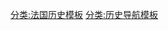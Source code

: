 {{Navbox
 | name  = 香槟伯国
 | title   = [[香槟伯国]]
 | image   = [[File:Blason région fr Champagne-Ardenne.svg|60px|Blason des comtes de Champagne]]

 | group1 = {{link-fr|特鲁瓦伯爵列表|Liste des comtes de Troyes|特鲁瓦}}与{{link-fr|莫城伯爵列表|Liste des comtes de Meaux|莫城}}伯爵
 | list1  = {{Flatlist|
* {{link-fr|罗贝尔一世 (莫城)|Robert Ier de Meaux|罗贝尔一世}}（？-966）
* {{link-fr|埃贝尔二世 (特鲁瓦)|Herbert II de Troyes|埃贝尔二世}}（966-995）
* {{link-fr|艾蒂安一世 (特鲁瓦)|Étienne Ier de Troyes|艾蒂安一世}}（995-1022）
* {{link-fr|厄德二世 (布卢瓦)|Eudes II de Blois|厄德一世}}（1022-1037）
* {{link-fr|艾蒂安二世 (特鲁瓦)|Étienne II de Troyes|艾蒂安二世}}（1037-1047）
* {{link-fr|厄德三世 (香槟)|Eudes III de Champagne|厄德二世}}（1047-1066）
* [[蒂博三世 (布卢瓦)|蒂博一世]]（1066-1089）
* （1089年，特鲁瓦与莫城分离）
}}

 | group2 = {{link-fr|特鲁瓦伯爵列表|Liste des comtes de Troyes|特鲁瓦伯爵}}
 | list2  = {{Flatlist|
* {{link-fr|厄德三世 (特鲁瓦)|Eudes III de Troyes|厄德三世}}（1089-1093）
* [[于格一世 (香槟)|于格一世]]（1093-1102）
* （1125年特鲁瓦与莫城重新联合）
}}

 | group3 = {{link-fr|莫城伯爵列表|Liste des comtes de Meaux|莫城伯爵}}
 | list3  = {{Flatlist|
* [[艾蒂安二世 (布卢瓦伯爵)|艾蒂安-亨利]]（1089-1102）
* [[蒂博四世 (布卢瓦)|蒂博二世]]（1102-1152）
* （1125年特鲁瓦与莫城重新联合）
}}

 | group4 = {{link-fr|香槟伯爵列表|Liste des comtes de Champagne|香槟伯爵}}
 | list4  = {{Flatlist|
* [[于格一世 (香槟)|于格一世]]（1102-1125）
* [[蒂博四世 (布卢瓦)|蒂博二世]]（1125-1152）
* [[亨利一世 (香槟)|亨利一世“解放者”]]（1152-1181）
* [[亨利二世 (香槟)|亨利二世]]（1181-1197）
* [[蒂博三世 (香槟)]]（1197-1201）
* [[特奧巴爾多一世|蒂博四世]]（1201-1253）
* [[特奧巴爾多二世|蒂博五世]]（1253-1270）
* [[恩里克一世 (納瓦拉)|亨利三世]]（1270-1274）
* [[胡安娜一世 (納瓦拉)|让娜]]（1274-1305）
* （1305年并入法兰西王国）
}}

 | group5 = 主要贵族家族
 | list5  = {{Navbox subgroup
   | group1 = [[埃纳省|埃纳]]
   | list1  = {{Flatlist|
* {{link-fr|巴佐什家族|Maison de Bazoches}}
* [[File:Armoiries Studigel de Bitche.svg|15px]] {{link-fr|鲁西伯爵列表|Liste des comtes de Roucy|鲁西家族}}
}}

   | group2 = [[阿登省|阿登]]
   | list2  = {{Flatlist|
* [[File:Armoiries de Grandpré.svg|15px]] {{link-fr|格朗普雷家族|Maison de Grandpré}}
* {{link-fr|波西安伯爵列表|Liste des comtes de Porcien|波西安家族}}
* [[File:Armoiries Rethel 3 rateaux.svg|15px]] {{link-fr|勒泰勒家族|Maison de Rethel}}
}}

   | group3 = [[奥布省|奥布]]
   | list3  = {{Flatlist|
* [[File:Armoiries Famille Brienne.svg|15px]] {{link-fr|布列讷家族|Maison de Brienne}}
* {{link-fr|沙瑟奈家族|Maison de Chacenay}}
* [[File:Blason famille fr Jarnigan.svg|15px]] {{link-fr|沙普家族|Maison de Chappes}}
* [[File:Armoiries de La Falloise.svg|15px]] {{link-fr|当皮耶尔家族 (奥布省)|Maison de Dampierre (Aube)|当皮耶尔家族}}
* [[File:Blason Plancy-l’Abbaye.svg|15px]] {{link-fr|普朗西家族|Maison de Plancy}}
* {{link-fr|普吉家族|Maison de Pougy}}
* [[File:Contre-vair.svg|15px]] {{link-fr|特赖内勒家族|Maison de Traînel}}
* [[File:Blason ville fr VarennesCroix (Somme).png|15px]] {{link-fr|旺德夫尔家族|Maison de Vendeuvre}}
* [[File:Armoiries Achaïe.svg|15px]] {{link-fr|维尔阿杜因家族|Maison de Villehardouin}}
}}

   | group4 = [[马恩省|马恩]]
   | list4  = {{Flatlist|
* [[File:Blason Anglure.svg|15px]] {{link-fr|昂格吕尔家族|Famille d'Anglure}}
* {{link-fr|阿济利耶尔家族|Famille d'Arzillières}}
* [[File:Blason Gauthier V d'Arzillières.svg|15px]] {{link-fr|欧奈家族|Famille d'Aulnay}}
* [[File:Armoiries Broyes.svg|15px]] {{link-fr|布鲁瓦埃领主列表|Liste des seigneurs de Broyes|布鲁瓦埃家族}}
* {{link-fr|沙隆副领主|Vidame de Châlons|沙隆家族}}
* [[File:Blason de la maison de Châtillon.svg|15px]] {{link-fr|沙蒂永家族|Maison de Châtillon}}
* [[File:Armoiries Famille Brienne.svg|15px]] {{link-fr|孔夫朗家族|Maison de Conflans}}
* {{link-fr|当皮耶尔-阿斯特努瓦斯家族|Maison de Dampierre-en-Astenois}}
* [[File:Blason Jean Ier de Montmirail.png|15px]] {{link-fr|蒙米拉伊家族|Maison de Montmirail}}
}}

   | group5 = [[上马恩省|上马恩]]
   | list5  = {{Flatlist|
* [[File:Blason famille d'Aigremont (Champagne).svg|15px]] {{link-fr|艾格勒蒙领主列表|Liste des seigneurs d'Aigremont|艾格勒蒙家族}}
* [[File:Blason ville fr Châteauvillain (Haute-Marne).svg|15px]] {{link-fr|沙托维兰领地|Seigneurie de Châteauvillain|沙托维兰家族}}
* {{link-fr|肖蒙家族|Famille de Chaumont}}
* [[File:Blason ville & fam fr Choiseul (Haute-Marne).svg|15px]] {{link-fr|舒瓦瑟尔家族|Maison de Choiseul}}
* [[File:Blason de la ville de Clefmont (52).svg|15px]] {{link-fr|克莱夫蒙家族|Maison de Clefmont}}
* [[File:Armoiries Joinville ancien.svg|15px]] {{link-fr|茹安维尔领主与亲王列表|Liste des seigneurs puis princes de Joinville|茹安维尔家族}}
* [[File:Blason de la ville de Nogent (52).svg|15px]] {{link-fr|诺让-巴西尼家族|Famille de Nogent-en-Bassigny}}
* {{link-fr|尼利家族|Famille de Nully}}
* [[File:Blason Reynel.svg|15px]] {{link-fr|雷内勒伯爵与领主列表|Liste des comtes puis seigneurs de Reynel|雷内勒家族}}
* {{link-fr|塞斯枫丹家族|Famille de Sexfontaines}}
* [[File:Blason Vignory.svg|15px]] {{link-fr|维尼奥里家族|Maison de Vignory}}
}}



   | group6 = [[塞纳-马恩省|塞纳-马恩]]
   | list6  = {{Flatlist|
* {{link-fr|普罗旺斯家族|Maison de Provins}}
}}

   | group7 = [[约讷省|约讷]]
   | list7  = {{Flatlist|
* [[File:Blason Bourgogne-comté ancien(aigle).svg|15px]] {{link-fr|茹瓦尼伯爵列表|Liste des comtes de Joigny|茹瓦尼家族}}
* {{link-fr|圣弗洛朗坦伯爵列表|Liste des vicomtes de Saint-Florentin|圣弗洛朗坦家族}}
}}

   | group8 = 其他
   | list8  = {{Flatlist|
* [[File:Blason de la ville de Pontailler-sur-Saône (21).svg|15px]] {{link-fr|尚普利特-蓬塔耶家族|Famille de Champlitte-Pontailler}}
* [[File:Milly.svg|15px]] {{link-fr|米利家族|Maison de Milly}}
* {{link-fr|叙利领主列表|Liste des seigneurs de Sully|叙利家族}}
* [[File:Blason de-Cavaillon.svg|15px]] {{link-fr|图罗特家族|Maison de Thourotte}}
}}
}}

 | group6 = 著名人物
 | list6  = {{Flatlist|
* [[伯爾納鐸|伯尔纳铎]] (天主教改革者)
* [[克雷蒂安·德·特鲁瓦]]（诗人）
* {{link-fr|戈弗雷·德维尔哈杜因|Geoffroi de Villehardouin}}（史家）
* {{link-fr|让·德布列讷|Jean de Brienne}}（拉丁帝国皇帝）
* {{link-fr|让·德茹安维尔|Jean de Joinville}}（传记作家）
* [[辣什]]（著名拉比）
* [[烏爾巴諾二世|乌尔巴诺二世]]（教宗）
* [[烏爾巴諾四世|乌尔巴诺四世]]（教宗）
}}

  | group7 = 参见
  | list7 = {{Flatlist|
* [[布卢瓦王朝]]
* [[香槟集市]]
* {{link-fr|香槟继承战争|Guerre de succession de Champagne}}
}}
}}
<noinclude>
{{collapsible option}}
[[分类:法国历史模板]]
[[分类:历史导航模板]]
</noinclude>